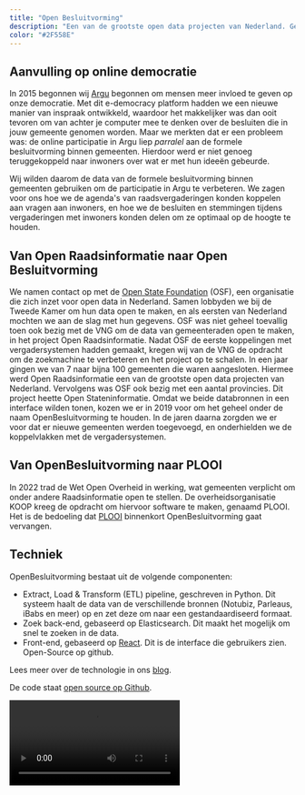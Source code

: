 ```yaml
---
title: "Open Besluitvorming"
description: "Een van de grootste open data projecten van Nederland. Gestandaardiseerde vergaderdata en API van meer dan 270 gemeenten en provincies."
color: "#2F558E"
---
```


## Aanvulling op online democratie

In 2015 begonnen wij [Argu](/nl/cases/argu) begonnen om mensen meer invloed te geven op onze democratie.
Met dit e-democracy platform hadden we een nieuwe manier van inspraak ontwikkeld, waardoor het makkelijker was dan ooit tevoren om van achter je computer mee te denken over de besluiten die in jouw gemeente genomen worden.
Maar we merkten dat er een probleem was: de online participatie in Argu liep _parralel_ aan de formele besluitvorming binnen gemeenten.
Hierdoor werd er niet genoeg teruggekoppeld naar inwoners over wat er met hun ideeën gebeurde.

Wij wilden daarom de data van de formele besluitvorming binnen gemeenten gebruiken om de participatie in Argu te verbeteren.
We zagen voor ons hoe we de agenda's van raadsvergaderingen konden koppelen aan vragen aan inwoners, en hoe we de besluiten en stemmingen tijdens vergaderingen met inwoners konden delen om ze optimaal op de hoogte te houden.

## Van Open Raadsinformatie naar Open Besluitvorming

We namen contact op met de [Open State Foundation](https://openstate.eu/nl/) (OSF), een organisatie die zich inzet voor open data in Nederland.
Samen lobbyden we bij de Tweede Kamer om hun data open te maken, en als eersten van Nederland mochten we aan de slag met hun gegevens.
OSF was niet geheel toevallig toen ook bezig met de VNG om de data van gemeenteraden open te maken, in het project Open Raadsinformatie.
Nadat OSF de eerste koppelingen met vergadersystemen hadden gemaakt, kregen wij van de VNG de opdracht om de zoekmachine te verbeteren en het project op te schalen.
In een jaar gingen we van 7 naar bijna 100 gemeenten die waren aangesloten.
Hiermee werd Open Raadsinformatie een van de grootste open data projecten van Nederland.
Vervolgens was OSF ook bezig met een aantal provincies. Dit project heette Open Stateninformatie.
Omdat we beide databronnen in een interface wilden tonen, kozen we er in 2019 voor om het geheel onder de naam OpenBesluitvorming te houden.
In de jaren daarna zorgden we er voor dat er nieuwe gemeenten werden toegevoegd, en onderhielden we de koppelvlakken met de vergadersystemen.

## Van OpenBesluitvorming naar PLOOI

In 2022 trad de Wet Open Overheid in werking, wat gemeenten verplicht om onder andere Raadsinformatie open te stellen.
De overheidsorganisatie KOOP kreeg de opdracht om hiervoor software te maken, genaamd PLOOI.
Het is de bedoeling dat [PLOOI](https://www.koopoverheid.nl/voor-overheden/rijksoverheid/plooi-platform-open-overheidsinformatie) binnenkort OpenBesluitvorming gaat vervangen.

## Techniek

OpenBesluitvorming bestaat uit de volgende componenten:

- Extract, Load & Transform (ETL) pipeline, geschreven in Python. Dit systeem haalt de data van de verschillende bronnen (Notubiz, Parleaus, iBabs en meer) op en zet deze om naar een gestandaardiseerd formaat.
- Zoek back-end, gebaseerd op Elasticsearch. Dit maakt het mogelijk om snel te zoeken in de data.
- Front-end, gebaseerd op [React](/nl/tech/react). Dit is de interface die gebruikers zien. Open-Source op github.

Lees meer over de technologie in ons [blog](/nl/blog/publishing-dutch-governmental-meetings-as-linked-data/).

De code staat [open source op Github](https://github.com/ontola/openbesluitvorming).

<video controls src="https://user-images.githubusercontent.com/2183313/208661302-385fb00d-5be2-4c50-8159-591c7805e51c.mov"/>

## Gemaakt met

<TechWrapperSmall>
  <TechPill technology={'react'} />
  <TechPill technology={'typescript'} />
  <TechPill technology={'kubernetes'} />
</TechWrapperSmall>
